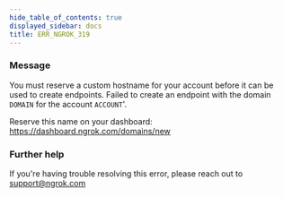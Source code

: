 ```yaml
---
hide_table_of_contents: true
displayed_sidebar: docs
title: ERR_NGROK_319
---
```


### Message

You must reserve a custom hostname for your account before it can be used to create endpoints.
Failed to create an endpoint with the domain `DOMAIN` for the account `ACCOUNT`'.

Reserve this name on your dashboard: https://dashboard.ngrok.com/domains/new

### Further help

If you're having trouble resolving this error, please reach out to [support@ngrok.com](mailto:support@ngrok.com?subject=Help%20with%20ERR_NGROK_319)
